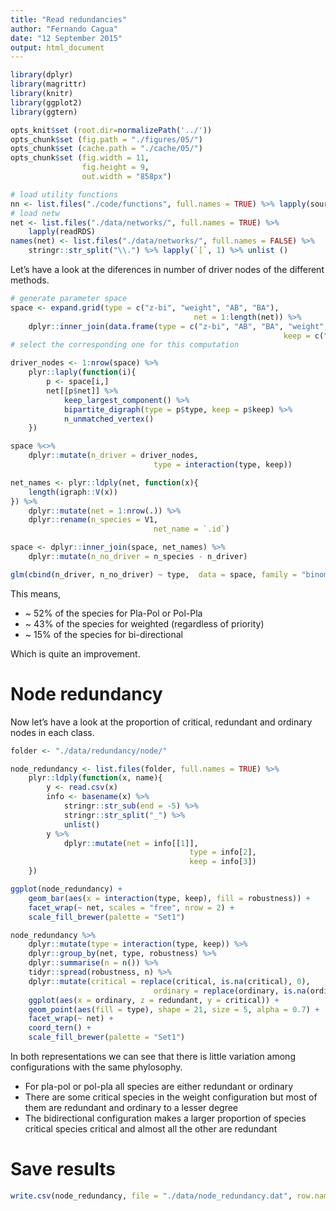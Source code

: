 ```yaml
---
title: "Read redundancies"
author: "Fernando Cagua"
date: "12 September 2015"
output: html_document
---
```


```r
library(dplyr)
library(magrittr)
library(knitr)
library(ggplot2)
library(ggtern)

opts_knit$set (root.dir=normalizePath('../'))
opts_chunk$set (fig.path = "./figures/05/")
opts_chunk$set (cache.path = "./cache/05/")
opts_chunk$set (fig.width = 11, 
                fig.height = 9,
                out.width = "858px")
```

```r
# load utility functions
nn <- list.files("./code/functions", full.names = TRUE) %>% lapply(source)
# load netw
net <- list.files("./data/networks/", full.names = TRUE) %>%
	lapply(readRDS)
names(net) <- list.files("./data/networks/", full.names = FALSE) %>%
	stringr::str_split("\\.") %>% lapply(`[`, 1) %>% unlist ()
```

Let's have a look at the diferences in number of driver nodes of the different methods.

```r
# generate parameter space
space <- expand.grid(type = c("z-bi", "weight", "AB", "BA"), 
										 net = 1:length(net)) %>%
	dplyr::inner_join(data.frame(type = c("z-bi", "AB", "BA", "weight", "weight"),
															 keep = c("all", "A", "B", "A", "B")))
# select the corresponding one for this computation

driver_nodes <- 1:nrow(space) %>%
	plyr::laply(function(i){
		p <- space[i,]
		net[[p$net]] %>%
			keep_largest_component() %>%
			bipartite_digraph(type = p$type, keep = p$keep) %>%
			n_unmatched_vertex()
	})

space %<>%
	dplyr::mutate(n_driver = driver_nodes,
								type = interaction(type, keep))

net_names <- plyr::ldply(net, function(x){
	length(igraph::V(x))
}) %>%
	dplyr::mutate(net = 1:nrow(.)) %>%
	dplyr::rename(n_species = V1,
								net_name = `.id`)

space <- dplyr::inner_join(space, net_names) %>%
	dplyr::mutate(n_no_driver = n_species - n_driver)

glm(cbind(n_driver, n_no_driver) ~ type,  data = space, family = "binomial") %>% summary

```


This means, 

 * ~ 52% of the species for Pla-Pol or Pol-Pla 
 * ~ 43% of the species for weighted (regardless of priority)
 * ~ 15% of the species for bi-directional 

Which is quite an improvement.

# Node redundancy

Now let's have a look at the proportion of critical, redundant and ordinary nodes in each class. 

```r
folder <- "./data/redundancy/node/"

node_redundancy <- list.files(folder, full.names = TRUE) %>%
	plyr::ldply(function(x, name){
		y <- read.csv(x) 
		info <- basename(x) %>% 
			stringr::str_sub(end = -5) %>% 
			stringr::str_split("_") %>% 
			unlist()
		y %>%
			dplyr::mutate(net = info[[1]],
										type = info[2],
										keep = info[3])
	}) 

ggplot(node_redundancy) +
	geom_bar(aes(x = interaction(type, keep), fill = robustness)) +
	facet_wrap(~ net, scales = "free", nrow = 2) +
	scale_fill_brewer(palette = "Set1")

node_redundancy %>%
	dplyr::mutate(type = interaction(type, keep)) %>%
	dplyr::group_by(net, type, robustness) %>%
	dplyr::summarise(n = n()) %>%
	tidyr::spread(robustness, n) %>%
	dplyr::mutate(critical = replace(critical, is.na(critical), 0),
								ordinary = replace(ordinary, is.na(ordinary), 0)) %>%
	ggplot(aes(x = ordinary, z = redundant, y = critical)) +
	geom_point(aes(fill = type), shape = 21, size = 5, alpha = 0.7) + 
	facet_wrap(~ net) +
	coord_tern() + 
	scale_fill_brewer(palette = "Set1")

```

In both  representations we can see that there is little variation among configurations with the same phylosophy. 

* For pla-pol or pol-pla all species are either redundant or ordinary
* There are some critical species in the weight configuration but most of them are redundant and ordinary to a lesser degree
* The bidirectional configuration makes a larger proportion of species critical species critical and almost all the other are redundant

# Save results

```r
write.csv(node_redundancy, file = "./data/node_redundancy.dat", row.names = F)
```


